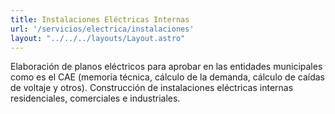 ```yaml
---
title: Instalaciones Eléctricas Internas
url: '/servicios/electrica/instalaciones'
layout: "../../../layouts/Layout.astro"
---
```


<Cover title={frontmatter.title}/>
<Section title='Diseño De Planos' img={imagen}>
<p slot="left">
Elaboración de planos eléctricos para aprobar en las entidades municipales como es el CAE (memoria técnica, cálculo de la demanda, cálculo de caídas de voltaje y otros). Construcción de instalaciones eléctricas internas residenciales, comerciales e industriales.
</p>
</Section>
